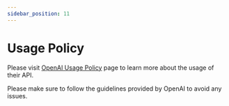 ```yaml
---
sidebar_position: 11
---
```


# Usage Policy

Please visit [OpenAI Usage Policy](https://platform.openai.com/docs/usage-policies) page to learn more about the usage of their API.

Please make sure to follow the guidelines provided by OpenAI to avoid any issues.